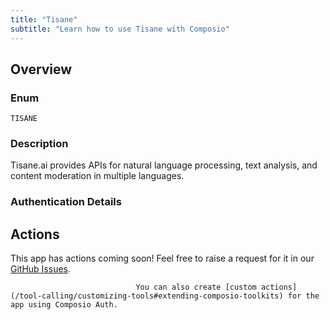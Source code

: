 ```yaml
---
title: "Tisane"
subtitle: "Learn how to use Tisane with Composio"
---
```



## Overview

### Enum
`TISANE`

### Description
Tisane.ai provides APIs for natural language processing, text
    analysis, and content moderation in multiple languages.

### Authentication Details

<Accordion title="API_KEY">
<ParamField path="api_key" type="string" required={true}>
</ParamField>

</Accordion>


## Actions

This app has actions coming soon! Feel free to raise a request for it in our [GitHub Issues](https://github.com/ComposioHQ/composio/issues).
                                
                                You can also create [custom actions](/tool-calling/customizing-tools#extending-composio-toolkits) for the app using Composio Auth.